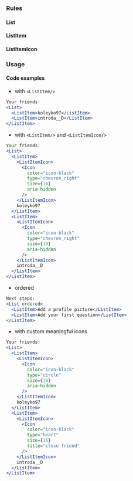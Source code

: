 
### Rules

#### List

<AccessibilityList rules={rules} />

#### ListItem

<AccessibilityList rules={listItemRules} />

#### ListItemIcon

<AccessibilityList rules={listItemIconRules} />

### Usage

#### Code examples

- with `<ListItem/>`

```jsx
Your friends:
<List>
  <ListItem>koleyko97</ListItem>
  <ListItem>introda__D</ListItem>
</ListItem>
```

- with `<ListItem/>` and `<ListItemIcon/>`

```jsx
Your friends:
<List>
  <ListItem>
    <ListItemIcon>
      <Icon
        color="icon-black"
        type="chevron_right"
        size={16}
        aria-hidden
      />
    </ListItemIcon>
    koleyko97
  </ListItem>
  <ListItem>
    <ListItemIcon>
      <Icon
        color="icon-black"
        type="chevron_right"
        size={16}
        aria-hidden
      />
    </ListItemIcon>
    introda__D
  </ListItem>
</ListItem>
```

- ordered

```jsx
Next steps:
<List ordered>
  <ListItem>Add a profile picture</ListItem>
  <ListItem>Add your first question</ListItem>
</ListItem>
```

- with custom meaningful icons

```jsx
Your friends:
<List>
  <ListItem>
    <ListItemIcon>
      <Icon
        color="icon-black"
        type="circle"
        size={16}
        aria-hidden
      />
    </ListItemIcon>
    koleyko97
  </ListItem>
  <ListItem>
    <ListItemIcon>
      <Icon
        color="icon-black"
        type="heart"
        size={16}
        title="close friend"
      />
    </ListItemIcon>
    introda__D
  </ListItem>
</ListItem>
```
